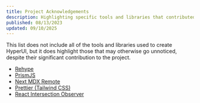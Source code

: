 ```yaml
---
title: Project Acknowledgements
description: Highlighting specific tools and libraries that contributed to the creation of HyperUI.
published: 08/13/2023
updated: 09/10/2025
---
```


<Ad />

This list does not include all of the tools and libraries used to create HyperUI, but it does highlight those that may otherwise go unnoticed, despite their significant contribution to the project.

- [Rehype](https://github.com/rehypejs)
- [PrismJS](https://github.com/PrismJS/prism)
- [Next MDX Remote](https://github.com/hashicorp/next-mdx-remote)
- [Prettier (Tailwind CSS)](https://github.com/tailwindlabs/prettier-plugin-tailwindcss)
- [React Intersection Observer](https://github.com/thebuilder/react-intersection-observer)
